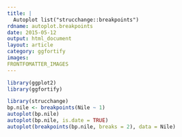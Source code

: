 ```yaml
---
title: |
  Autoplot list("strucchange::breakpoints")
rdname: autoplot.breakpoints
date: 2015-05-12
output: html_document
layout: article
category: ggfortify
images:
FRONTFOMATTER_IMAGES
---
```


```r
library(ggplot2)
library(ggfortify)
```

```r
library(strucchange)
bp.nile <- breakpoints(Nile ~ 1)
autoplot(bp.nile)
autoplot(bp.nile, is.date = TRUE)
autoplot(breakpoints(bp.nile, breaks = 2), data = Nile)



```